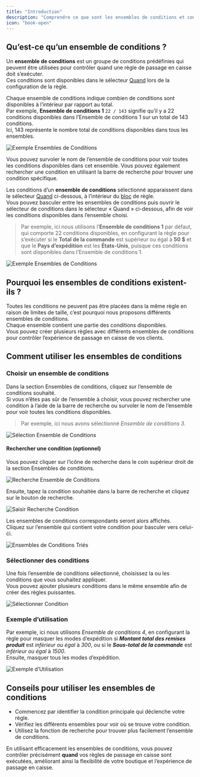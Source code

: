 ```yaml
---
title: "Introduction"
description: "Comprendre ce que sont les ensembles de conditions et comment les utiliser."
icon: "book-open"
---
```


## Qu’est-ce qu’un ensemble de conditions ?

Un **ensemble de conditions** est un groupe de conditions prédéfinies qui peuvent être utilisées pour contrôler quand une règle de passage en caisse doit s’exécuter.  
Ces conditions sont disponibles dans le sélecteur [Quand](/guides/fr/get-started/concepts#conditions-le-«-quand-») lors de la configuration de la règle.

Chaque ensemble de conditions indique combien de conditions sont disponibles à l’intérieur par rapport au total.  
Par exemple, **Ensemble de conditions 1** `22 / 143` signifie qu’il y a 22 conditions disponibles dans l’Ensemble de conditions 1 sur un total de 143 conditions.  
Ici, 143 représente le nombre total de conditions disponibles dans tous les ensembles.

<img
  src="/images/essentials/condition-sets/introduction/total-availibility-condition-set-example.webp"
  alt="Exemple Ensembles de Conditions"
/>

<Info>
  Vous pouvez survoler le nom de l’ensemble de conditions pour voir toutes les
  conditions disponibles dans cet ensemble.  
  Vous pouvez également rechercher une condition en utilisant la barre de recherche pour trouver une condition spécifique.
</Info>

Les conditions d’un **ensemble de conditions** sélectionné apparaissent dans le sélecteur [Quand](/guides/fr/get-started/concepts#conditions-le-«-quand-») ci-dessous, à l’intérieur du [bloc](/guides/fr/get-started/concepts#bloc) de règle.  
Vous pouvez basculer entre les ensembles de conditions puis ouvrir le sélecteur de conditions dans le sélecteur « Quand » ci-dessous, afin de voir les conditions disponibles dans l’ensemble choisi.

> Par exemple, ici nous utilisons l’**Ensemble de conditions 1** par défaut, qui comporte 22 conditions disponibles, en configurant la règle pour s’exécuter si le **Total de la commande** est supérieur ou égal à **50 $** et que le **Pays d’expédition** est les **États-Unis**, puisque ces conditions sont disponibles dans l’Ensemble de conditions 1.

<img
  src="/images/essentials/condition-sets/introduction/condition-sets-example.webp"
  alt="Exemple Ensembles de Conditions"
/>

## Pourquoi les ensembles de conditions existent-ils ?

Toutes les conditions ne peuvent pas être placées dans la même règle en raison de limites de taille, c’est pourquoi nous proposons différents ensembles de conditions.  
Chaque ensemble contient une partie des conditions disponibles.  
Vous pouvez créer plusieurs règles avec différents ensembles de conditions pour contrôler l’expérience de passage en caisse de vos clients.

## Comment utiliser les ensembles de conditions

### Choisir un ensemble de conditions

Dans la section Ensembles de conditions, cliquez sur l’ensemble de conditions souhaité.  
Si vous n’êtes pas sûr de l’ensemble à choisir, vous pouvez rechercher une condition à l’aide de la barre de recherche ou survoler le nom de l’ensemble pour voir toutes les conditions disponibles.

> Par exemple, ici nous avons sélectionné _Ensemble de conditions 3_.

<img
  src="/images/essentials/condition-sets/introduction/select-set-condition.webp"
  alt="Sélection Ensemble de Conditions"
/>

#### Rechercher une condition (optionnel)

Vous pouvez cliquer sur l’icône de recherche dans le coin supérieur droit de la section Ensembles de conditions.

<img
  src="/images/essentials/condition-sets/introduction/search-condition-set.webp"
  alt="Recherche Ensemble de Conditions"
/>

Ensuite, tapez la condition souhaitée dans la barre de recherche et cliquez sur le bouton de recherche.

<img
  src="/images/essentials/condition-sets/introduction/type-in-search-condition.webp"
  alt="Saisir Recherche Condition"
/>

Les ensembles de conditions correspondants seront alors affichés.  
Cliquez sur l’ensemble qui contient votre condition pour basculer vers celui-ci.

<img
  src="/images/essentials/condition-sets/introduction/sorted-condition-sets.webp"
  alt="Ensembles de Conditions Triés"
/>

### Sélectionner des conditions

Une fois l’ensemble de conditions sélectionné, choisissez la ou les conditions que vous souhaitez appliquer.  
Vous pouvez ajouter plusieurs conditions dans le même ensemble afin de créer des règles puissantes.

<img
  src="/images/essentials/condition-sets/introduction/select-condition.webp"
  alt="Sélectionner Condition"
/>

### Exemple d’utilisation

Par exemple, ici nous utilisons _Ensemble de conditions 4_, en configurant la règle pour masquer les modes d’expédition si _**Montant total des remises produit**_ est _inférieur ou égal_ à _300_, ou si le _**Sous-total de la commande**_ est _inférieur ou égal_ à _1500_.  
Ensuite, masquer tous les modes d’expédition.

<img
  src="/images/essentials/condition-sets/introduction/example-usage.webp"
  alt="Exemple d’Utilisation"
/>

## Conseils pour utiliser les ensembles de conditions

- Commencez par identifier la condition principale qui déclenche votre règle.  
- Vérifiez les différents ensembles pour voir où se trouve votre condition.  
- Utilisez la fonction de recherche pour trouver plus facilement l’ensemble de conditions.

En utilisant efficacement les ensembles de conditions, vous pouvez contrôler précisément **quand** vos règles de passage en caisse sont exécutées, améliorant ainsi la flexibilité de votre boutique et l’expérience de passage en caisse.
